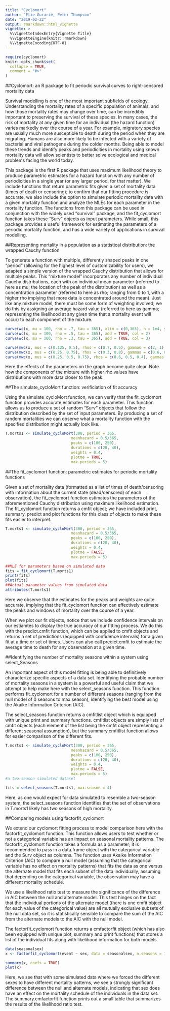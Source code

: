 ```yaml
---
title: "Cyclomort"
author: "Elie Gurarie, Peter Thompson"
date: "2019-02-22"
output: rmarkdown::html_vignette
vignette: >
  %\VignetteIndexEntry{Vignette Title}
  %\VignetteEngine{knitr::rmarkdown}
  %\VignetteEncoding{UTF-8}
---
```


```r
require(cyclomort)
knitr::opts_chunk$set(
  collapse = TRUE,
  comment = "#>"
)
```

##Cyclomort: an R package to fit periodic survival curves to right-censored mortality data

Survival modelling is one of the most important subfields of ecology. Understanding the mortality rates of a specific population of animals, and how those mortality rates may change over time, can be incredibly important to preserving the survival of these species. In many cases, the risk of mortality at any given time for an individual (the hazard function) varies markedly over the course of a year. For example, migratory species are usually much more susceptible to death during the period when they are migrating. Humans are also more likely to be infected with a variety of bacterial and viral pathogens during the colder months. Being able to model these trends and identify peaks and periodicities in mortality using known mortality data will allow scientists to better solve ecological and medical problems facing the world today.
  
This package is the first R package that uses maximum likelihood theory to produce parametric estimates for a hazard function with any number of periodicities in a single year (or any larger period, for that matter). We include functions that return parametric fits given a set of mortality data (times of death or censoring); to confirm that our fitting procedure is accurate, we also include the option to simulate periodic mortality data with a given mortality function and analyze the MLEs for each parameter in the mortality function. The functions from this package can be used in conjunction with the widely used "survival" package, and the fit_cyclomort function takes these "Surv" objects as input parameters. While small, this package provides a useful framework for estimating the parameters of a periodic mortality function, and has a wide variety of applications in survival modelling.

##Representing mortality in a population as a statistical distribution: the wrapped Cauchy function

To generate a function with multiple, differently shaped peaks in one "period" (allowing for the highest level of customizability for users), we adapted a simple version of the wrapped Cauchy distribution that allows for multiple peaks. This "mixture model" incorporates any number of individual Cauchy distributions, each with an individual mean parameter (referred to here as mu; the location of the peak of the distribution) as well as a concentration parameter (referred to here as rho; ranging from 0 to 1, with a higher rho implying that more data is concentrated around the mean). Just like any mixture model, there must be some form of weighting involved; we do this by assigning an average hazard value (referred to here as gamma; representing the likelihood at any given time that a mortality event will occur) to each component of the mixture.

```r
curve(wc(x, mu = 100, rho = .7, tau = 365), xlim = c(0,365), n = 1e4, ylab = "hazard", xlab = "time")
curve(wc(x, mu = 100, rho = .5, tau = 365), add = TRUE, col = 2)
curve(wc(x, mu = 100, rho = .3, tau = 365), add = TRUE, col = 3)
```

```r
curve(mwc(x, mus = c(0.125, 0.5), rhos = c(0.7, 0.5), gammas = c(2, 1), tau = 1), xlim = c(0,1), ylab = "hazard", xlab = "time")
curve(mwc(x, mus = c(0.25, 0.75), rhos = c(0.3, 0.8), gammas = c(0.6, 0.4), tau = 1), add = TRUE, col = 2)
curve(mwc(x, mus = c(0.25, 0.5, 0.75), rhos = c(0.6, 0.5, 0.4), gammas = c(0.5, 0.2, 0.3), tau = 1), add = TRUE, col = 3)
```

Here the effects of the parameters on the graph become quite clear. Note how the components of the mixture with higher rho values have distributions with more data closer to the peak.

##The simulate_cycloMort function: verificiation of fit accuracy

Using the simulate_cycloMort function, we can verify that the fit_cyclomort function provides accurate estimates for each parameter. This function allows us to produce a set of random "Surv" objects that follow the distribution described by the set of input parameters. By producing a set of random mortalities we can observe what a mortality function with the specified distribution might actually look like.

```r
T.morts1 <- simulate_cycloMort(300, period = 365, 
                             meanhazard = 0.5/365, 
                             peaks = c(100, 250), 
                             durations = c(20, 40), 
                             weights = 0.4, 
                             plotme = TRUE,
                             max.periods = 5)
```

##The fit_cyclomort function: parametric estimates for periodic mortality functions

Given a set of mortality data (formatted as a list of times of death/censoring with information about the current state (dead/censored) of each observation), the fit_cyclomort function estimates the parameters of the aforementioned Cauchy distribution using maximum likelihood estimation. The fit_cyclomort function returns a cmfit object; we have included print, summary, predict and plot functions for this class of objects to make these fits easier to interpret.

```r
T.morts1 <- simulate_cycloMort(300, period = 365, 
                             meanhazard = 0.5/365, 
                             peaks = c(100, 250), 
                             durations = c(20, 40), 
                             weights = 0.4, 
                             plotme = FALSE,
                             max.periods = 5)

##MLE for parameters based on simulated data
fits = fit_cyclomort(T.morts1)
print(fits)
plot(fits)
##Actual parameter values from simulated data
attributes(T.morts1)
```

Here we observe that the estimates for the peaks and weights are quite accurate, implying that the fit_cyclomort function can effectively estimate the peaks and windows of mortality over the course of a year.

When we plot our fit objects, notice that we include confidence intervals on our estiamtes to display the true accuracy of our fitting process. We do this with the predict.cmfit function, which can be applied to cmfit objects and returns a set of predictions (equipped with confidence intervals) for a given fit at a time or set of times. Users can also call predict.cmfit to estimate the average time to death for any observation at a given time.

##Identifying the number of mortality seasons within a system using select_Seasons

An important aspect of this model fitting is being able to definitively characterize specific aspects of a data set. Identifying the probable number of mortality seasons in a system is a powerful and useful claim that we attempt to help make here with the select_seasons function. This function performs fit_cyclomort for a number of different seasons (ranging from the null model of 0 seasons to max.season), identifying the best model using the Akaike Information Criterion (AIC).

The select_seasons function returns a cmfitlist object which is equipped with unique print and summary functions. cmfitlist objects are simply lists of cmfit objects (each element of the list being the cmfit object representing a different seasonal assumption), but the summary.cmfitlist function allows for easier comparison of the different fits.

```r
T.morts1 <- simulate_cycloMort(300, period = 365, 
                             meanhazard = 0.5/365, 
                             peaks = c(100, 250), 
                             durations = c(20, 40), 
                             weights = 0.4, 
                             plotme = FALSE,
                             max.periods = 5)
#a two-season simulated dataset

fits = select_seasons(T.morts1, max.season = 4)

```

Here, as one would expect for data simulated to resemble a two-season system, the select_seasons function identifies that the set of observations in T.morts1 likely has two seasons of high mortality.

##Comparing models using factorfit_cyclomort

We extend our cyclomort fitting process to model comparison here with the factorfit_cyclomort function. This function allows users to test whether or not a categorical variable has an impact on seasonal mortality patterns. The factorfit_cyclomort function takes a formula as a parameter; it is recommended to pass in a data.frame object with the categorical variable and the Surv object as columns. The function uses Akaike Information Criterion (AIC) to compare a null model (assuming that the categorical variable has no effect on mortality patterns) that fits the data as one versus the alternate model that fits each subset of the data individually, assuming that depending on the categorical variable, the observation may have a different mortality schedule.

We use a likelihood ratio test to measure the significance of the difference in AIC between the null and alternate model. This test hinges on the fact that the individual portions of the alternate model (there is one cmfit object for each value of the categorical value) are all mutually exclusive subsets of the null data set, so it is statistically sensible to compare the sum of the AIC from the alternate models to the AIC with the null model.

The factorfit_cyclomort function returns a cmfactorfit object (which has also been equipped with unique plot, summary and print functions) that stores a list of the individual fits along with likelihood information for both models.

```r
data(seasonalsex)
x <- factorfit_cyclomort(event ~ sex, data = seasonalsex, n.seasons = 1)

summary(x, coefs = TRUE)
plot(x)
```

Here, we see that with some simulated data where we forced the different sexes to have different mortality patterns, we see a strongly significant difference between the null and alternate models, indicating that sex does have an effect on the mortality schedule of the individuals in the data set. The summary.cmfactorfit function prints out a small table that summarizes the results of the likelihood ratio test.